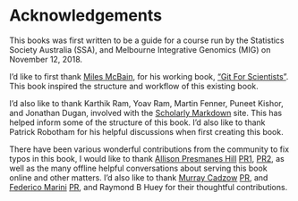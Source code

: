 # Acknowledgements

This books was first written to be a guide for a course run by the Statistics
Society Australia (SSA), and Melbourne Integrative Genomics (MIG) on November 12, 2018.

I'd like to first thank [Miles McBain](http://github.com/milesMcBain), for his working book, ["Git For Scientists"](https://milesmcbain.github.io/git_4_sci/index.html). This book inspired the structure and workflow of this existing book.

I'd also like to thank Karthik Ram, Yoav Ram, Martin Fenner, Puneet Kishor, and Jonathan Dugan, involved with the [Scholarly Markdown](http://scholmd.org/) site. This has helped inform some of the structure of this book. I'd also like to thank Patrick Robotham for his helpful discussions when first creating this book.

There have been various wonderful contributions from the community to fix typos in this book, I would like to thank [Allison Presmanes Hill](https://github.com/apreshill) [PR1](https://github.com/njtierney/rmd4sci/pull/15), [PR2](https://github.com/njtierney/rmd4sci/pull/16), as well as the many offline helpful conversations about serving this book online and other matters. I'd also like to thank [Murray Cadzow](https://github.com/murraycadzow) [PR](https://github.com/njtierney/rmd4sci/pull/26), and [Federico Marini](https://github.com/federicomarini)  [PR](https://github.com/njtierney/rmd4sci/pull/28), and 
Raymond B Huey for their thoughtful contributions.
